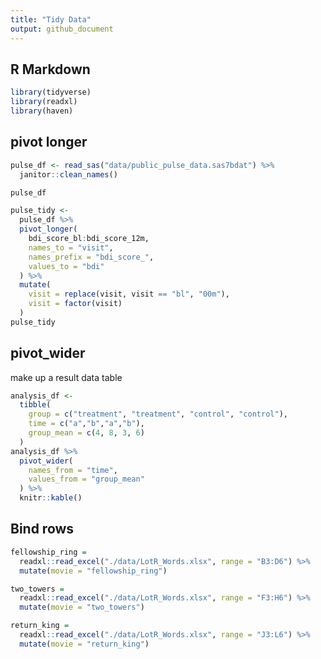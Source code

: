 ```yaml
---
title: "Tidy Data"
output: github_document
---
```

## R Markdown


```r
library(tidyverse)
library(readxl)
library(haven)
```

## pivot longer

```r
pulse_df <- read_sas("data/public_pulse_data.sas7bdat") %>%
  janitor::clean_names()

pulse_df
```

```r
pulse_tidy <-
  pulse_df %>%
  pivot_longer(
    bdi_score_bl:bdi_score_12m,
    names_to = "visit",
    names_prefix = "bdi_score_",
    values_to = "bdi"
  ) %>%
  mutate(
    visit = replace(visit, visit == "bl", "00m"),
    visit = factor(visit)
  )
pulse_tidy
```
## pivot_wider

make up a result data table

```r
analysis_df <-
  tibble(
    group = c("treatment", "treatment", "control", "control"),
    time = c("a","b","a","b"),
    group_mean = c(4, 8, 3, 6)
  )
analysis_df %>%
  pivot_wider(
    names_from = "time",
    values_from = "group_mean"
  ) %>%
  knitr::kable()
```
## Bind rows
```r
fellowship_ring = 
  readxl::read_excel("./data/LotR_Words.xlsx", range = "B3:D6") %>%
  mutate(movie = "fellowship_ring")

two_towers = 
  readxl::read_excel("./data/LotR_Words.xlsx", range = "F3:H6") %>%
  mutate(movie = "two_towers")

return_king = 
  readxl::read_excel("./data/LotR_Words.xlsx", range = "J3:L6") %>%
  mutate(movie = "return_king")
```

